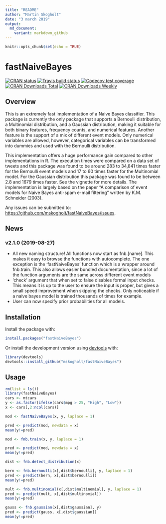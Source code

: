 ```yaml
---
title: "README"
author: "Martin Skogholt"
date: "3 march 2019"
output:
  md_document:
    variant: markdown_github
---
```


```r
knitr::opts_chunk$set(echo = TRUE)
```
# fastNaiveBayes
[![CRAN status](https://www.r-pkg.org/badges/version/fastNaiveBayes)](https://cran.r-project.org/package=fastNaiveBayes)
[![Travis build status](https://travis-ci.org/mskogholt/fastNaiveBayes.svg?branch=master)](https://travis-ci.org/mskogholt/fastNaiveBayes)
[![Codecov test coverage](https://codecov.io/gh/mskogholt/fastNaiveBayes/branch/master/graph/badge.svg)](https://codecov.io/gh/mskogholt/fastNaiveBayes?branch=master)
[![CRAN Downloads Total](http://cranlogs.r-pkg.org/badges/grand-total/fastNaiveBayes)](https://cran.r-project.org/package=fastNaiveBayes)
[![CRAN Downloads Weekly](http://cranlogs.r-pkg.org/badges/last-week/fastNaiveBayes)](https://cran.r-project.org/package=fastNaiveBayes)

## Overview
This is an extremely fast implementation of a Naive Bayes classifier. This package is currently the only package that supports a Bernoulli distribution, a Multinomial distribution, and a Gaussian distribution, making it suitable for both binary features, frequency counts, and numerical features. Another feature is the support of a mix of different event models. Only numerical variables are allowed, however, categorical variables can be transformed into dummies and used with the Bernoulli distribution. 

This implementation offers a huge performance gain compared to other implementations in R. The execution times were compared on a data set of tweets and this package was found to be around 283 to 34,841 times faster for the Bernoulli event models and 17 to 60 times faster for the Multinomial model. For the Gaussian distribution this package was found to be between 2.8 and 1679 times faster. See the vignette for more details. The implementation is largely based on the paper  "A comparison of event models for Naive Bayes anti-spam e-mail filtering" written by K.M. Schneider (2003).
    
Any issues can be submitted to: <https://github.com/mskogholt/fastNaiveBayes/issues>.

## News
### v2.1.0 (2019-08-27)
* All new naming structure! All functions now start as fnb.[name]. This makes it easy to browse the functions with autocomplete. The one exception is the 'fastNaiveBayes' function which is a wrapper around fnb.train. This also allows easier bundled documentation, since a lot of the function arguments are the same across different event models
* 'check' argument that when set to false disables formal input checks. This means it is up to the user to ensure the input is proper, but gives a small speed improvement when skipping the checks. Only noticeable if a naive bayes model is trained thousands of times for example. 
* User can now specify prior probabilities for all models.

## Installation
Install the package with:
```r
install.packages("fastNaiveBayes")
```
Or install the development version using [devtools](https://github.com/hadley/devtools) with:
```r
library(devtools)
devtools::install_github("mskogholt/fastNaiveBayes")
```

## Usage
```r
rm(list = ls())
library(fastNaiveBayes)
cars <- mtcars
y <- as.factor(ifelse(cars$mpg > 25, "High", "Low"))
x <- cars[,2:ncol(cars)]

mod <- fastNaiveBayes(x, y, laplace = 1)

pred <- predict(mod, newdata = x)
mean(y!=pred)

mod <- fnb.train(x, y, laplace = 1)

pred <- predict(mod, newdata = x)
mean(y!=pred)

dist <- fnb.detect_distribution(x)

bern <- fnb.bernoulli(x[,dist$bernoulli], y, laplace = 1)
pred <- predict(bern, x[,dist$bernoulli])
mean(y!=pred)

mult <- fnb.multinomial(x[,dist$multinomial], y, laplace = 1)
pred <- predict(mult, x[,dist$multinomial])
mean(y!=pred)

gauss <- fnb.gaussian(x[,dist$gaussian], y)
pred <- predict(gauss, x[,dist$gaussian])
mean(y!=pred)
```

